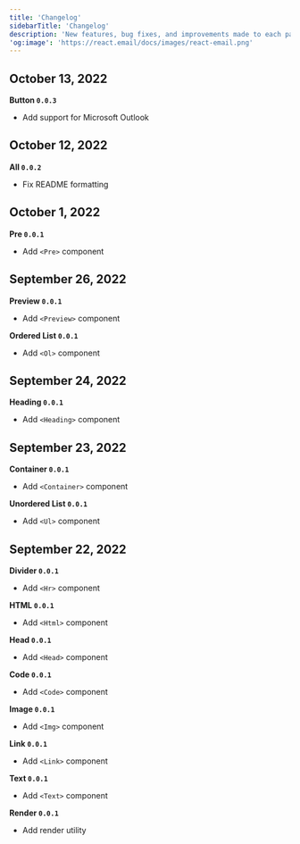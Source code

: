 ```yaml
---
title: 'Changelog'
sidebarTitle: 'Changelog'
description: 'New features, bug fixes, and improvements made to each package.'
'og:image': 'https://react.email/docs/images/react-email.png'
---
```


## October 13, 2022

**Button `0.0.3`**

- Add support for Microsoft Outlook

## October 12, 2022

**All `0.0.2`**

- Fix README formatting

## October 1, 2022

**Pre `0.0.1`**

- Add `<Pre>` component

## September 26, 2022

**Preview `0.0.1`**

- Add `<Preview>` component

**Ordered List `0.0.1`**

- Add `<Ol>` component

## September 24, 2022

**Heading `0.0.1`**

- Add `<Heading>` component

## September 23, 2022

**Container `0.0.1`**

- Add `<Container>` component

**Unordered List `0.0.1`**

- Add `<Ul>` component

## September 22, 2022

**Divider `0.0.1`**

- Add `<Hr>` component

**HTML `0.0.1`**

- Add `<Html>` component

**Head `0.0.1`**

- Add `<Head>` component

**Code `0.0.1`**

- Add `<Code>` component

**Image `0.0.1`**

- Add `<Img>` component

**Link `0.0.1`**

- Add `<Link>` component

**Text `0.0.1`**

- Add `<Text>` component

**Render `0.0.1`**

- Add render utility
